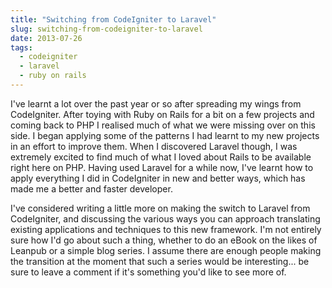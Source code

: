 ```yaml
---
title: "Switching from CodeIgniter to Laravel"
slug: switching-from-codeigniter-to-laravel
date: 2013-07-26
tags:
  - codeigniter
  - laravel
  - ruby on rails
---
```


I've learnt a lot over the past year or so after spreading my wings from CodeIgniter. After toying with Ruby on Rails for a bit on a few projects and coming back to PHP I realised much of what we were missing over on this side. I began applying some of the patterns I had learnt to my new projects in an effort to improve them. When I discovered Laravel though, I was extremely excited to find much of what I loved about Rails to be available right here on PHP. Having used Laravel for a while now, I've learnt how to apply everything I did in CodeIgniter in new and better ways, which has made me a better and faster developer.

I've considered writing a little more on making the switch to Laravel from CodeIgniter, and discussing the various ways you can approach translating existing applications and techniques to this new framework. I'm not entirely sure how I'd go about such a thing, whether to do an eBook on the likes of Leanpub or a simple blog series. I assume there are enough people making the transition at the moment that such a series would be interesting... be sure to leave a comment if it's something you'd like to see more of.
